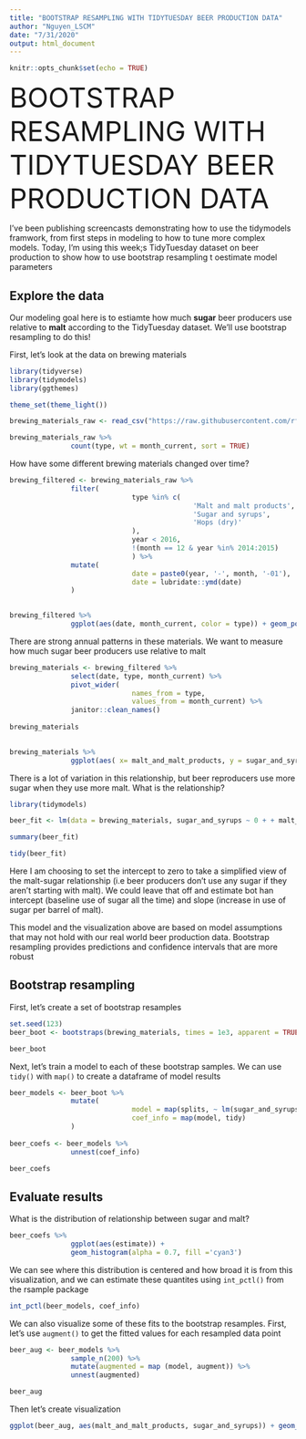 ---
title: "BOOTSTRAP RESAMPLING WITH TIDYTUESDAY BEER PRODUCTION DATA"
author: "Nguyen_LSCM"
date: "7/31/2020"
output: html_document
---

```{r setup, include=FALSE}
knitr::opts_chunk$set(echo = TRUE)
```


<font size = '10'> BOOTSTRAP RESAMPLING WITH TIDYTUESDAY BEER PRODUCTION DATA </font>


I've been publishing screencasts demonstrating how to use the tidymodels framwork, from first steps in modeling to how to tune more complex models. Today, I'm using this week;s TidyTuesday dataset on beer production to show how to use bootstrap resampling t oestimate model parameters

## Explore the data

Our modeling goal here is to estiamte how much **sugar** beer producers use relative to **malt** according to the TidyTuesday dataset. We'll use bootstrap resampling to do this!

First, let's look at the data on brewing materials 

```{r}

library(tidyverse)
library(tidymodels)
library(ggthemes)

theme_set(theme_light())

brewing_materials_raw <- read_csv("https://raw.githubusercontent.com/rfordatascience/tidytuesday/master/data/2020/2020-03-31/brewing_materials.csv")

brewing_materials_raw %>% 
               count(type, wt = month_current, sort = TRUE)

```

How have some different brewing materials changed over time?

```{r}

brewing_filtered <- brewing_materials_raw %>% 
               filter(
                              type %in% c(
                                             'Malt and malt products',
                                             'Sugar and syrups',
                                             'Hops (dry)'
                              ),
                              year < 2016,
                              !(month == 12 & year %in% 2014:2015)
                              ) %>% 
               mutate(
                              date = paste0(year, '-', month, '-01'),
                              date = lubridate::ymd(date)
               )
               

brewing_filtered %>% 
               ggplot(aes(date, month_current, color = type)) + geom_point()


```

There are strong annual patterns in these materials. We want to measure how much sugar beer producers use relative to malt


```{r}

brewing_materials <- brewing_filtered %>% 
               select(date, type, month_current) %>% 
               pivot_wider(
                              names_from = type,
                              values_from = month_current) %>% 
               janitor::clean_names()
   
brewing_materials
                           
```


```{r}

brewing_materials %>% 
               ggplot(aes( x= malt_and_malt_products, y = sugar_and_syrups)) + geom_smooth(method = 'lm') + geom_point()

```

There is a lot of variation in this relationship, but beer reproducers use more sugar when they use more malt. What is the relationship?

```{r}

library(tidymodels)

beer_fit <- lm(data = brewing_materials, sugar_and_syrups ~ 0 + + malt_and_malt_products)

summary(beer_fit)

tidy(beer_fit)

```

Here I am choosing to set the intercept to zero to take a simplified view of the malt-sugar relationship (i.e beer producers don't use any sugar if they aren't starting with malt). We could leave that off and estimate bot han intercept (baseline use of sugar all the time) and slope (increase in use of sugar per barrel of malt).

This model and the visualization above are based on model assumptions that may not hold with our real world beer production data. Bootstrap resampling provides predictions and confidence intervals that are more robust



## Bootstrap resampling

First, let's create a set of bootstrap resamples 

```{r}

set.seed(123)
beer_boot <- bootstraps(brewing_materials, times = 1e3, apparent = TRUE)

beer_boot


```

Next, let's train a model to each of these bootstrap samples. We can use ``tidy()`` with ``map()`` to create a dataframe of model results 

```{r}

beer_models <- beer_boot %>% 
               mutate(
                              model = map(splits, ~ lm(sugar_and_syrups ~ 0 + malt_and_malt_products, data = .)),
                              coef_info = map(model, tidy)
               )
               
beer_coefs <- beer_models %>% 
               unnest(coef_info)

beer_coefs

```

## Evaluate results 

What is the distribution of relationship between sugar and malt? 

```{r}

beer_coefs %>% 
               ggplot(aes(estimate)) +
               geom_histogram(alpha = 0.7, fill ='cyan3')


```


We can see where this distribution is centered and how broad it is from this visualization, and we can estimate these quantites using ``int_pctl()`` from the rsample package

```{r}

int_pctl(beer_models, coef_info)

```

We can also visualize some of these fits to the bootstrap resamples. First, let's use ``augment()`` to get the fitted values for each resampled data point 

```{r}

beer_aug <- beer_models %>% 
               sample_n(200) %>% 
               mutate(augmented = map (model, augment)) %>% 
               unnest(augmented)

beer_aug

```

Then let's create visualization


```{r}

ggplot(beer_aug, aes(malt_and_malt_products, sugar_and_syrups)) + geom_line(aes( y= .fitted, group = id), alpha =.2, col ='cyan3') + geom_point()

```
